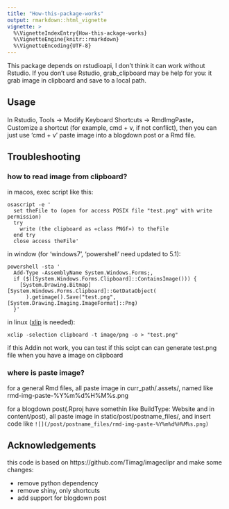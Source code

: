 ```yaml
---
title: "How-this-package-works"
output: rmarkdown::html_vignette
vignette: >
  %\VignetteIndexEntry{How-this-ackage-works}
  %\VignetteEngine{knitr::rmarkdown}
  %\VignetteEncoding{UTF-8}
---
```


This package depends on rstudioapi, I don't think it can work without Rstudio. If you don't use Rstudio, grab_clipboard may be help for you: it grab image in clipboard and save to a local path.

## Usage

In Rstudio, Tools -> Modify Keyboard Shortcuts -> RmdImgPaste，Customize a shortcut (for example, cmd + v, if not conflict), then you can just use 'cmd + v' paste image into a blogdown post or a Rmd file.

## Troubleshooting

### how to read image from clipboard?
in macos, exec script like this:
```
osascript -e '
  set theFile to (open for access POSIX file "test.png" with write permission)
  try
    write (the clipboard as «class PNGf») to theFile
  end try
  close access theFile'
```

in window (for 'windows7', 'powershell' need updated to 5.1):
```
powershell -sta '
  Add-Type -AssemblyName System.Windows.Forms;,
  if ($([System.Windows.Forms.Clipboard]::ContainsImage())) {
    [System.Drawing.Bitmap][System.Windows.Forms.Clipboard]::GetDataObject(
      ).getimage().Save("test.png", [System.Drawing.Imaging.ImageFormat]::Png)
  }'
```

in linux ([xlip](https://github.com/astrand/xclip) is needed):
```
xclip -selection clipboard -t image/png -o > "test.png"
```

if this Addin not work, you can test if this scipt can can generate test.png file when
you have a image on clipboard

### where is paste image?

for a general Rmd files, all paste image in curr_path/.assets/, named like rmd-img-paste-%Y%m%d%H%M%s.png

for a blogdown post(.Rproj have somethin like BuildType: Website and in content/post), all paste image in static/post/postname_files/, and
insert code like `![](/post/postname_files/rmd-img-paste-%Y%m%d%H%M%s.png)`


## Acknowledgements
this code is based on https://github.com/Timag/imageclipr and make some changes:

- remove python dependency
- remove shiny, only shortcuts
- add support for blogdown post
